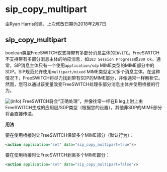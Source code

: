 # sip_copy_multipart 

由Ryan Harris创建，上次修改日期为2018年2月7日

## sip_copy_multipart

boolean类型FreeSWITCH仅支持带有多部分消息主体的`INVITE`。FreeSWITCH不支持带有多部分消息主体的响应消息，如`183 Session Progress`或`200 Ok`。通常，SIP消息主体只有一个使用`application/sdp` MIME类型的MIME部分中的SDP。SIP规范允许使用`multipart/mixed` MIME类型定义多个消息主体。在这种情况下，FreeSWITCH将尽力找到带有SDP的MIME部分，并像通常一样解析它。然而，您可以通过该变量改变FreeSWITCH处理多部分消息主体并使用桥接的行为。

![(info)](/images/icons/emoticons/information.svg) FreeSWITCH将会“正确处理”，并像往常一样在B leg上附上由FreeSWITCH生成的应用层/SDP类型（根据您的设置）。其他非SDP的MIME部分将会直接传递。

**用法**

要在使用桥接时让FreeSWITCH保留多个MIME部分（默认行为）：

```xml
<action application="set" data="sip_copy_multipart=true"/>
```

要在使用桥接时让FreeSWITCH剥离多个MIME部分：

```xml
<action application="set" data="sip_copy_multipart=false"/>
```